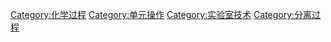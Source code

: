 {{Commonscat|Distillation}}

[[Category:化学过程|Category:化学过程]]
[[Category:单元操作|Category:单元操作]]
[[Category:实验室技术|Category:实验室技术]]
[[Category:分离过程|Category:分离过程]]